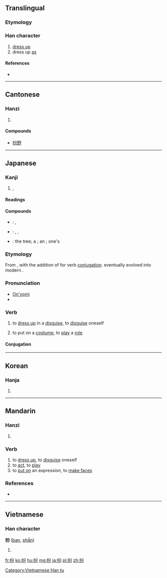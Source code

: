 ==Translingual==

===Etymology===
{{Han compound|扌|分|c1=s|c2=p|ls=psc}}

===Han character===
{{Han char|rn=64|rad=手|as=04|sn=7|four=5802<sub>7</sub>|canj=手金尸竹 (QCSH)|ids=⿰[[扌]]⿱[[八]][[刀]]}}

# [[dress up]]
# dress up [[as]]

====References====
* {{Han ref|kx=0418.200|dkj=11829|dj=0765.170|hdz=31840.080|uh=626E|ud=25198|bh=A7EA|bd=42986}}

----

==Cantonese==

===Hanzi===
{{yue-hanzi|jyut=[[baan3]], [[baan6]]|y=baan3, baan6}}

# {{defn|lang=yue|sort=手04}}

====Compounds====
* [[扮野]]

----

==Japanese==

===Kanji===
{{ja-kanji|grade=|rs=手04}}

# {{l|en|dress up|dress-up}}, {{l|en|disguise}}

====Readings====
{{ja-readings
|goon=(''rare'') [[へん]] (hen)
|kanon=(''rare'') [[はん]] (han)
|on=[[ふん]] (fun)
|kun=(''rare'') [[よそおう|よそお.う]] ({{l|ja|扮う}}, yosoo.u)
}}

====Compounds====
{{der-top|Compounds}}
* {{ja-r|扮飾|ふんしょく}}: {{l|en|makeup}}, {{l|en|put on|putting on}} {{l|en|cosmetics}}
* {{ja-r|扮装|ふんそう}}: {{l|en|makeup}}, {{l|en|disguise}}, {{l|en|costume}}
* {{ja-r|扮楡|ふんゆ}}: the {{l|en|elm}} tree; a {{l|en|shrine}}; an {{l|en|imperial}} {{l|en|palace}}; one's {{l|en|hometown}}
{{bottom}}

===Etymology===
From {{etyl|ltc|ja|sort=ふん}}, with the addition of {{etyl|ojp|ja|sort=ふん}} {{term|lang=ja|す|tr=su}} for verb [[conjugation]].  {{term|lang=ja|す|tr=su}} eventually evolved into modern {{etyl|ja|-}} {{term|lang=ja|する|tr=suru}}.

===Pronunciation===
* [[音読み|On'yomi]]
* {{IPA|lang=ja|[ɸɯ̃ᵝɴ]}}

===Verb===
{{ja-verb-suru|ふん|trans=intransitive}}

# to [[dress up]] in a [[disguise]], to [[disguise]] oneself
#: {{ja-usex|老人に'''扮'''して警察を逃げた。|ろうじん に '''ふん'''して けいさつ を にげた。|He '''dressed up''' as / '''disguised himself''' as an old man and escaped from the police.}}
# to put on a [[costume]], to [[play]] a [[role]]
#: {{ja-usex|去年ハムレットに'''扮'''しました。|きょねん ハムレット に '''ふん'''しました。|Last year I '''played''' / '''took the role of''' Hamlet.}}

====Conjugation====
{{ja-suru|ふん}}

----

==Korean==

===Hanja===
{{ko-hanja|hangeul=[[분]], [[반]]|eumhun=|rv=bun, ban|mr=pun, pan|y=pun, pan}}

# {{defn|lang=ko|sort=手04}}

----

==Mandarin==

===Hanzi===
{{cmn-hanzi|pin=[[bàn]] ([[ban4]])|wg=pan<sup>4</sup>}}

# {{defn|lang=cmn|sort=手04}}

===Verb===
{{cmn-verb|ts|pin=bàn|pint=ban4}}

# to [[dress up]], to [[disguise]] oneself
# to [[act]], to [[play]]
# to [[put on]] an expression, to [[make faces]]

===References===
* {{cite web
| url = http://www.mdbg.net/chindict/chindict.php?page=worddict&wdrst=0&wdqb=扮
| title = 扮
| work = MDBG English to Chinese dictionary ( Based on CC-CEDICT )
| language = Mandarin/English
| accessdate = 2014-03-02}}

----

==Vietnamese==

===Han character===
'''扮''' ([[ban]], [[phẫn]])

# {{defn|lang=vi}}

[[Category:Vietnamese Han tu]]

[[fr:扮]]
[[ko:扮]]
[[hu:扮]]
[[mg:扮]]
[[ja:扮]]
[[pl:扮]]
[[zh:扮]]